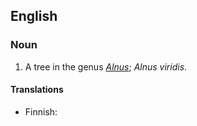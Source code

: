 ==English==

===Noun===
{{en-noun|sg=[[green]] [[alder]]}}

# A tree in the genus ''[[Alnus]]''; ''Alnus viridis''.

====Translations====
{{trans-top|Alnus viridis}}
* Finnish: {{t-|fi|pensasleppä}}
{{trans-mid}}
{{trans-bottom}}